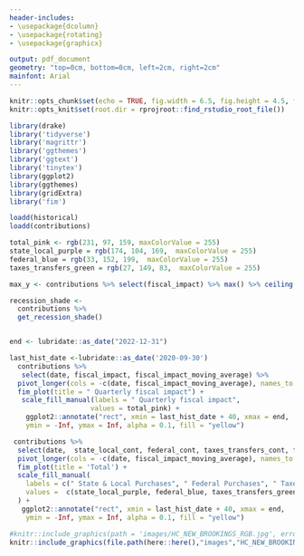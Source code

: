 ```yaml
---
header-includes:
- \usepackage{dcolumn}
- \usepackage{rotating}
- \usepackage{graphicx}

output: pdf_document
geometry: "top=0cm, bottom=0cm, left=2cm, right=2cm"
mainfont: Arial
---
```

\pagenumbering{gobble}

```r
knitr::opts_chunk$set(echo = TRUE, fig.width = 6.5, fig.height = 4.5, fig.align = "center")
knitr::opts_knit$set(root.dir = rprojroot::find_rstudio_root_file())

```

```r
library(drake)
library('tidyverse')
library('magrittr')
library('ggthemes')
library('ggtext')
library('tinytex')
library(ggplot2)
library(ggthemes)
library(gridExtra)
library('fim')
```

```r
loadd(historical)
loadd(contributions)
```

```r
total_pink <- rgb(231, 97, 159, maxColorValue = 255)
state_local_purple = rgb(174, 104, 169,  maxColorValue = 255)
federal_blue = rgb(33, 152, 199,  maxColorValue = 255)
taxes_transfers_green = rgb(27, 149, 83,  maxColorValue = 255)

max_y <- contributions %>% select(fiscal_impact) %>% max() %>% ceiling()

recession_shade <- 
  contributions %>%
  get_recession_shade()


end <- lubridate::as_date("2022-12-31")


```



```r
last_hist_date <-lubridate::as_date('2020-09-30')
  contributions %>%
   select(date, fiscal_impact, fiscal_impact_moving_average) %>%
  pivot_longer(cols = -c(date, fiscal_impact_moving_average), names_to = 'variable') %>%
  fim_plot(title = " Quarterly fiscal impact") +
   scale_fill_manual(labels = " Quarterly fiscal impact",
                    values = total_pink) +
    ggplot2::annotate("rect", xmin = last_hist_date + 40, xmax = end, 
    ymin = -Inf, ymax = Inf, alpha = 0.1, fill = "yellow")

 contributions %>%
  select(date,  state_local_cont, federal_cont, taxes_transfers_cont, fiscal_impact_moving_average) %>%
  pivot_longer(cols = -c(date, fiscal_impact_moving_average), names_to = 'variable') %>%
  fim_plot(title = 'Total') +
  scale_fill_manual(
    labels = c(" State & Local Purchases", " Federal Purchases", " Taxes, Transfers, & Subsidies"),
    values =  c(state_local_purple, federal_blue, taxes_transfers_green)
  ) +
   ggplot2::annotate("rect", xmin = last_hist_date + 40, xmax = end, 
    ymin = -Inf, ymax = Inf, alpha = 0.1, fill = "yellow")

```

```r
#knitr::include_graphics(path = 'images/HC_NEW_BROOKINGS_RGB.jpg', error = FALSE)
knitr::include_graphics(file.path(here::here(),"images","HC_NEW_BROOKINGS_RGB.jpg"))
```
